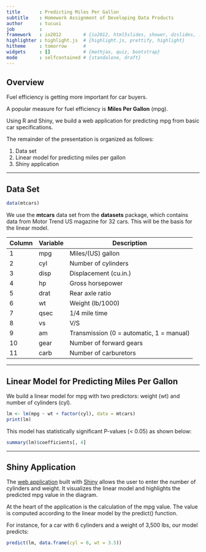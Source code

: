 ```yaml
---
title       : Predicting Miles Per Gallon
subtitle    : Homework Assignment of Developing Data Products
author      : tucuxi
job         : 
framework   : io2012        # {io2012, html5slides, shower, dzslides, ...}
highlighter : highlight.js  # {highlight.js, prettify, highlight}
hitheme     : tomorrow      # 
widgets     : []            # {mathjax, quiz, bootstrap}
mode        : selfcontained # {standalone, draft}
---
```


## Overview

Fuel efficiency is getting more important for car buyers.

A popular measure for fuel efficiency is **Miles Per Gallon** (mpg).

Using R and Shiny, we build a web application for predicting mpg from basic
car specifications.

The remainder of the presentation is organized as follows:

1. Data set
2. Linear model for predicting miles per gallon
3. Shiny application

--- 

## Data Set

```r
data(mtcars)
```

We use the **mtcars** data set from the **datasets** package, which contains
data from Motor Trend US magazine for 32 cars. This will be the basis for the
linear model.

Column  | Variable    | Description
------- | ----------- | -------------------
1       | mpg         | Miles/(US) gallon
2       | cyl         | Number of cylinders
3       | disp        | Displacement (cu.in.)
4       | hp          | Gross horsepower
5       | drat        | Rear axle ratio
6       | wt          | Weight (lb/1000)
7       | qsec	      | 1/4 mile time
8       | vs	      | V/S
9       | am	      | Transmission (0 = automatic, 1 = manual)
10      | gear	      | Number of forward gears
11      | carb	      | Number of carburetors

---

## Linear Model for Predicting Miles Per Gallon

We build a linear model for mpg with two predictors:
weight (wt) and number of cylinders (cyl).

```r
lm <- lm(mpg ~ wt + factor(cyl), data = mtcars)
print(lm)
```

This model has statistically significant P-values (< 0.05) as shown below:

```r
summary(lm)$coefficients[, 4]
```

---

## Shiny Application

The [web application](http://tucuxi.shinyapps.io/data_products) built
with [Shiny](http://shiny.rstudio.com) allows the user to enter the
number of cylinders and weight. It visualizes the linear model and
highlights the predicted mpg value in the diagram.

At the heart of the application is the calculation of the mpg value. The
value is computed according to the linear model by the predict() function.

For instance, for a car with 6 cylinders and a weight of 3,500 lbs, our
model predicts:

```r
predict(lm, data.frame(cyl = 6, wt = 3.5))
```
